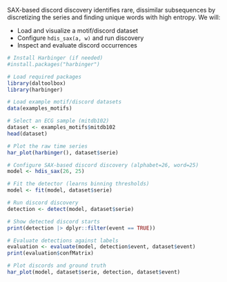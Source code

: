 SAX-based discord discovery identifies rare, dissimilar subsequences by discretizing the series and finding unique words with high entropy. We will:

- Load and visualize a motif/discord dataset
- Configure `hdis_sax(a, w)` and run discovery
- Inspect and evaluate discord occurrences

```r
# Install Harbinger (if needed)
#install.packages("harbinger")
```

```r
# Load required packages
library(daltoolbox)
library(harbinger) 
```

```r
# Load example motif/discord datasets
data(examples_motifs)
```

```r
# Select an ECG sample (mitdb102)
dataset <- examples_motifs$mitdb102
head(dataset)
```

```r
# Plot the raw time series
har_plot(harbinger(), dataset$serie)
```

```r
# Configure SAX-based discord discovery (alphabet=26, word=25)
model <- hdis_sax(26, 25)
```

```r
# Fit the detector (learns binning thresholds)
model <- fit(model, dataset$serie)
```

```r
# Run discord discovery
detection <- detect(model, dataset$serie)
```

```r
# Show detected discord starts
print(detection |> dplyr::filter(event == TRUE))
```

```r
# Evaluate detections against labels
evaluation <- evaluate(model, detection$event, dataset$event)
print(evaluation$confMatrix)
```

```r
# Plot discords and ground truth
har_plot(model, dataset$serie, detection, dataset$event)
```

